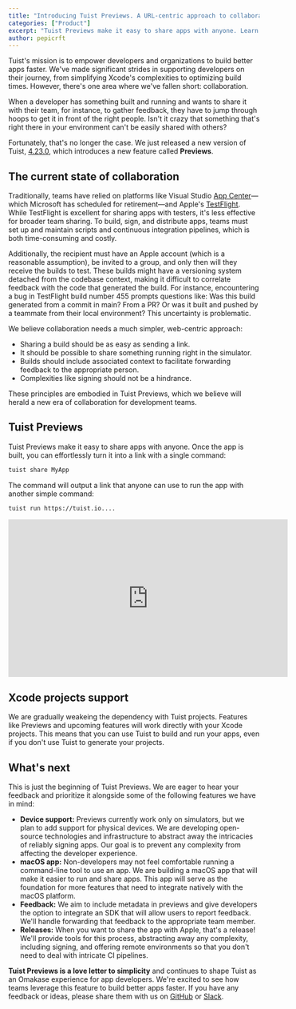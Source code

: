 ```yaml
---
title: "Introducing Tuist Previews. A URL-centric approach to collaboration."
categories: ["Product"]
excerpt: "Tuist Previews make it easy to share apps with anyone. Learn more about this new feature and what's coming next."
author: pepicrft
---
```


Tuist's mission is to empower developers and organizations to build better apps faster. We've made significant strides in supporting developers on their journey, from simplifying Xcode's complexities to optimizing build times. However, there's one area where we've fallen short: collaboration.

When a developer has something built and running and wants to share it with their team, for instance, to gather feedback, they have to jump through hoops to get it in front of the right people. Isn't it crazy that something that's right there in your environment can't be easily shared with others?

Fortunately, that's no longer the case. We just released a new version of Tuist, [4.23.0](https://github.com/tuist/tuist/releases/tag/4.23.0), which introduces a new feature called **Previews**.

## The current state of collaboration

Traditionally, teams have relied on platforms like Visual Studio [App Center](https://appcenter.ms/)—which Microsoft has scheduled for retirement—and Apple's [TestFlight](https://developer.apple.com/testflight/). While TestFlight is excellent for sharing apps with testers, it's less effective for broader team sharing. To build, sign, and distribute apps, teams must set up and maintain scripts and continuous integration pipelines, which is both time-consuming and costly.

Additionally, the recipient must have an Apple account (which is a reasonable assumption), be invited to a group, and only then will they receive the builds to test. These builds might have a versioning system detached from the codebase context, making it difficult to correlate feedback with the code that generated the build. For instance, encountering a bug in TestFlight build number 455 prompts questions like: Was this build generated from a commit in main? From a PR? Or was it built and pushed by a teammate from their local environment? This uncertainty is problematic.

We believe collaboration needs a much simpler, web-centric approach:

- Sharing a build should be as easy as sending a link.
- It should be possible to share something running right in the simulator.
- Builds should include associated context to facilitate forwarding feedback to the appropriate person.
- Complexities like signing should not be a hindrance.

These principles are embodied in Tuist Previews, which we believe will herald a new era of collaboration for development teams.

## Tuist Previews

Tuist Previews make it easy to share apps with anyone. Once the app is built, you can effortlessly turn it into a link with a single command:

```bash
tuist share MyApp
```

The command will output a link that anyone can use to run the app with another simple command:

```bash
tuist run https://tuist.io....
```

<iframe title="Tuist Previews: Simplifying app sharing and collaboration" width="560" height="315" src="https://videos.tuist.io/videos/embed/46f2cfb5-7f7b-43fd-8350-87dda8476dc7" frameborder="0" allowfullscreen="" sandbox="allow-same-origin allow-scripts allow-popups allow-forms"></iframe>

## Xcode projects support

We are gradually weakeing the dependency with Tuist projects. Features like Previews and upcoming features will work directly with your Xcode projects. This means that you can use Tuist to build and run your apps, even if you don't use Tuist to generate your projects.

## What's next

This is just the beginning of Tuist Previews. We are eager to hear your feedback and prioritize it alongside some of the following features we have in mind:

- **Device support:** Previews currently work only on simulators, but we plan to add support for physical devices. We are developing open-source technologies and infrastructure to abstract away the intricacies of reliably signing apps. Our goal is to prevent any complexity from affecting the developer experience.
- **macOS app:** Non-developers may not feel comfortable running a command-line tool to use an app. We are building a macOS app that will make it easier to run and share apps. This app will serve as the foundation for more features that need to integrate natively with the macOS platform.
- **Feedback:** We aim to include metadata in previews and give developers the option to integrate an SDK that will allow users to report feedback. We'll handle forwarding that feedback to the appropriate team member.
- **Releases:** When you want to share the app with Apple, that's a release! We'll provide tools for this process, abstracting away any complexity, including signing, and offering remote environments so that you don't need to deal with intricate CI pipelines.

**Tuist Previews is a love letter to simplicity** and continues to shape Tuist as an Omakase experience for app developers. We're excited to see how teams leverage this feature to build better apps faster. If you have any feedback or ideas, please share them with us on [GitHub](https://github.com/tuist/tuist) or [Slack](https://slack.tuist.io).